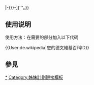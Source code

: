 {{Userbox
  |border-c = #000000
  |border-s = 1
  |id-c     = #FFFFFF
  |id       = [[File:Wikipedia-logo-v2.svg|45px]]
  |info-s   = 9
  |info-c   = #FFFFFF
  |info     = 這個用戶在[[德文維基百科]]中的ID是'''[[:de:Benutzer:{{{1|{{PAGENAME}}}}}|-{{{{1|{{PAGENAME}}}}}}-]]'''。}}<includeonly>[[Category:德文維基百科維基人|{{PAGENAME}}]]</includeonly>
<noinclude>



== 使用说明 ==
使用方法：在需要的部分加入以下代碼

<nowiki>{{User de.wikipedia|您的德文維基百科ID}}</nowiki>

== 參見 ==
[[Category:德文維基百科維基人|*]]
[[Category:姊妹計劃鏈接模板]]
</noinclude>